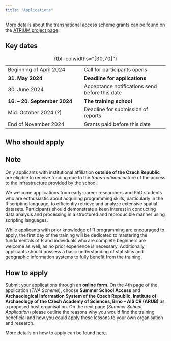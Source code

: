 ```yaml
---
title: "Applications"
---
```


<!-- ::: {.callout-note}
Apply using the online form [here](https://docs.google.com/forms/d/e/1FAIpQLSctI5Dw7VhUmVKQxSj7lPwGWCvEKU3oI5YlRi0Y1MihDKTXGg/viewform).
::: -->

More details about the transnational access scheme grants can be found on the [ATRIUM project page](https://atrium-research.eu/travel-grants/){.external}.

## Key dates 

|                               |                                |
|-----------------------------  |--------------------------------|
| Beginning of April 2024       | Call for participants opens    |
| **31. May 2024**              | **Deadline for applications** |
| 30. June 2024                 | Acceptance notifications send before this date |
| **16. -- 20. September 2024** | **The training school**        |
| Mid. October 2024 (?)         | Deadline for submission of reports |
| End of November 2024          | Grants paid before this date   |

: {tbl-colwidths="[30,70]"}

<!-- ::: -->

## Who should apply

::: {.callout-tip}

## Note

Only applicants with institutional affiliation **outside of the Czech Republic** are eligible to receive funding due to the *trans-national* nature of the access to the infrastructure provided by the school.
:::

We welcome applications from early-career researchers and PhD students who are enthusiastic about acquiring programming skills, particularly in the R scripting language, to efficiently retrieve and analyze extensive spatial datasets. 
Participants should demonstrate a keen interest in conducting data analysis and processing in a structured and reproducible manner using scripting languages. 

While applicants with prior knowledge of R programming are encouraged to apply, the first day of the training will be dedicated to mastering the fundamentals of R and individuals who are complete beginners are welcome as well, as no prior experience is necessary. 
Additionally, applicants should possess a basic understanding of statistics and geographic information systems to fully benefit from the training.


## How to apply

Submit your applications through an [**online form**](https://docs.google.com/forms/d/e/1FAIpQLSctI5Dw7VhUmVKQxSj7lPwGWCvEKU3oI5YlRi0Y1MihDKTXGg/viewform){.external}. 
On the 4th page of the application (*TNA Scheme*), choose **Summer School Access** and **Archaeological Information System of the Czech Republic, Institute of Archaeology of the Czech Academy of Sciences, Brno -- AIS CR (ARUB)** as a proposed host organisation.
On the next page (*Summer School Application*) please outline the reasons why you would find the training beneficial and how you could apply these lessons to your own organisation and research.

More details on how to apply can be found [here](https://atrium-research.eu/tna-application-process/){.external}.
